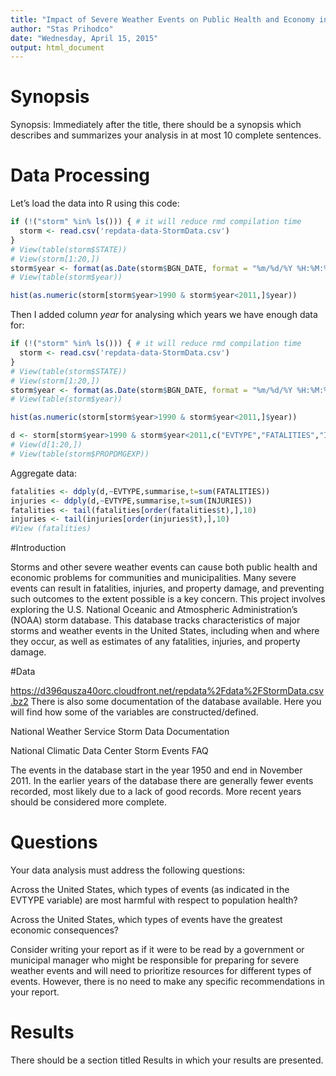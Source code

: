 ```yaml
---
title: "Impact of Severe Weather Events on Public Health and Economy in the US"
author: "Stas Prihodco"
date: "Wednesday, April 15, 2015"
output: html_document
---
```


# Synopsis 
  
  Synopsis: Immediately after the title, there should be a synopsis which describes and summarizes your analysis in at most 10 complete sentences.

# Data Processing

Let's load the data into R using this code:
```r
if (!("storm" %in% ls())) { # it will reduce rmd compilation time
  storm <- read.csv('repdata-data-StormData.csv')
}
# View(table(storm$STATE))
# View(storm[1:20,])
storm$year <- format(as.Date(storm$BGN_DATE, format = "%m/%d/%Y %H:%M:%S"), "%Y")
# View(table(storm$year))

hist(as.numeric(storm[storm$year>1990 & storm$year<2011,]$year))
```

Then I added column *year* for analysing which years we have enough data for:
```r
if (!("storm" %in% ls())) { # it will reduce rmd compilation time
  storm <- read.csv('repdata-data-StormData.csv')
}
# View(table(storm$STATE))
# View(storm[1:20,])
storm$year <- format(as.Date(storm$BGN_DATE, format = "%m/%d/%Y %H:%M:%S"), "%Y")
# View(table(storm$year))

hist(as.numeric(storm[storm$year>1990 & storm$year<2011,]$year))
```

```r
d <- storm[storm$year>1990 & storm$year<2011,c("EVTYPE","FATALITIES","INJURIES","PROPDMG","PROPDMGEXP","CROPDMG","CROPDMGEXP","year")]
# View(d[1:20,])
# View(table(storm$PROPDMGEXP))

```

Aggregate data:
```r
fatalities <- ddply(d,~EVTYPE,summarise,t=sum(FATALITIES))
injuries <- ddply(d,~EVTYPE,summarise,t=sum(INJURIES))
fatalities <- tail(fatalities[order(fatalities$t),],10)
injuries <- tail(injuries[order(injuries$t),],10)
#View (fatalities)
```

#Introduction

Storms and other severe weather events can cause both public health and economic 
problems for communities and municipalities. Many severe events can result 
in fatalities, injuries, and property damage, and preventing such outcomes 
to the extent possible is a key concern.
This project involves exploring the U.S. National Oceanic and Atmospheric 
Administration's (NOAA) storm database. This database tracks characteristics 
of major storms and weather events in the United States, including when and 
where they occur, as well as estimates of any fatalities, injuries, and property 
damage.

#Data

[https://d396qusza40orc.cloudfront.net/repdata%2Fdata%2FStormData.csv.bz2](Storm Data [47Mb])
There is also some documentation of the database available. Here you will find how some of the variables are constructed/defined.

National Weather Service Storm Data Documentation

National Climatic Data Center Storm Events FAQ

The events in the database start in the year 1950 and end in November 2011. In the earlier years of the database there are generally fewer events recorded, most likely due to a lack of good records. More recent years should be considered more complete.


# Questions

Your data analysis must address the following questions:

Across the United States, which types of events (as indicated in the EVTYPE variable) are most harmful with respect to population health?

Across the United States, which types of events have the greatest economic consequences?

Consider writing your report as if it were to be read by a government or municipal manager who might be responsible for preparing for severe weather events and will need to prioritize resources for different types of events. However, there is no need to make any specific recommendations in your report.


   


# Results

There should be a section titled Results in which your results are presented.
 
        
